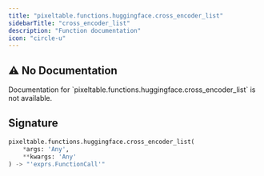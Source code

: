 ```yaml
---
title: "pixeltable.functions.huggingface.cross_encoder_list"
sidebarTitle: "cross_encoder_list"
description: "Function documentation"
icon: "circle-u"
---
```

## ⚠️ No Documentation

<Warning>
Documentation for `pixeltable.functions.huggingface.cross_encoder_list` is not available.
</Warning>

## Signature

```python
pixeltable.functions.huggingface.cross_encoder_list(
    *args: 'Any',
    **kwargs: 'Any'
) -> "'exprs.FunctionCall'"
```

